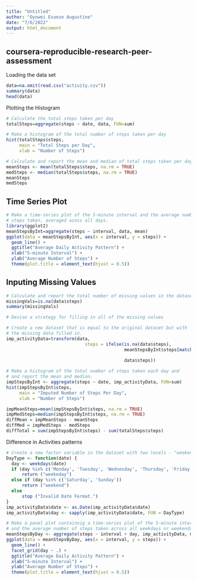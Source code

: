 ---
title: "Untitled"
author: "Oyowei Esueze Augustine"
date: "7/6/2022"
output: html_document
---
## coursera-reproducible-research-peer-assessment

Loading the data set
```{r}
data=na.omit(read.csv("activity.csv"))
summary(data)
head(data)
```

Plotting the Histogram
```{r}
# Calculate the total steps taken per day
totalSteps=aggregate(steps ~ date, data, FUN=sum)

# Make a histogram of the total number of steps taken per day
hist(totalSteps$steps,
     main = "Total Steps per Day",
     xlab = "Number of Steps")
```

```{r}
# Calculate and report the mean and median of total steps taken per day
meanSteps <- mean(totalSteps$steps, na.rm = TRUE)
medSteps <- median(totalSteps$steps, na.rm = TRUE)
meanSteps
medSteps
```

## Time Series Plot

```{r}
# Make a time-series plot of the 5-minute interval and the average number of
# steps taken, averaged acoss all days.
library(ggplot2)
meanStepsByInt=aggregate(steps ~ interval, data, mean)
ggplot(data = meanStepsByInt, aes(x = interval, y = steps)) +
  geom_line() +
  ggtitle("Average Daily Activity Pattern") +
  xlab("5-minute Interval") +
  ylab("Average Number of Steps") +
  theme(plot.title = element_text(hjust = 0.5))
```

## Inputing Missing Values
```{r}
# Calculate and report the total number of missing values in the dataset
missingVals=is.na(data$steps)
summary(missingVals)

# Devise a strategy for filling in all of the missing values
```

```{r}
# Create a new dataset that is equal to the original dataset but with 
# the missing data filled in.
imp_activityData=transform(data,
                              steps = ifelse(is.na(data$steps),
                                             meanStepsByInt$steps[match(data$interval, 
                                                                        meanStepsByInt$interval)],
                                             data$steps))

# Make a histogram of the total number of steps taken each day and
# and report the mean and median.
impStepsByInt <- aggregate(steps ~ date, imp_activityData, FUN=sum)
hist(impStepsByInt$steps,
     main = "Imputed Number of Steps Per Day",
     xlab = "Number of Steps")
```


```{r}
impMeanSteps=mean(impStepsByInt$steps, na.rm = TRUE)
impMedSteps=median(impStepsByInt$steps, na.rm = TRUE)
diffMean = impMeanSteps - meanSteps
diffMed = impMedSteps - medSteps
diffTotal = sum(impStepsByInt$steps) - sum(totalSteps$steps)
```

Difference in Activities patterns

```{r}
# Create a new factor variable in the dataset with two levels - "weekend" and "weekday"
DayType <- function(date) {
  day <- weekdays(date)
  if (day %in% c('Monday', 'Tuesday', 'Wednesday', 'Thursday', 'Friday'))
      return ("weekeday")
  else if (day %in% c('Saturday', 'Sunday'))
      return ("weekend")
  else
      stop ("Invalid Date Format.")
}
imp_activityData$date <- as.Date(imp_activityData$date)
imp_activityData$day <- sapply(imp_activityData$date, FUN = DayType)

# Make a panel plot containnig a time-series plot of the 5-minute interval
# and the average number of steps taken across all weekdays or weekends
meanStepsByDay <- aggregate(steps ~ interval + day, imp_activityData, mean)
ggplot(data = meanStepsByDay, aes(x = interval, y = steps)) + 
  geom_line() +
  facet_grid(day ~ .) +
  ggtitle("Average Daily Activity Pattern") +
  xlab("5-minute Interval") +
  ylab("Average Number of Steps") +
  theme(plot.title = element_text(hjust = 0.5))
```